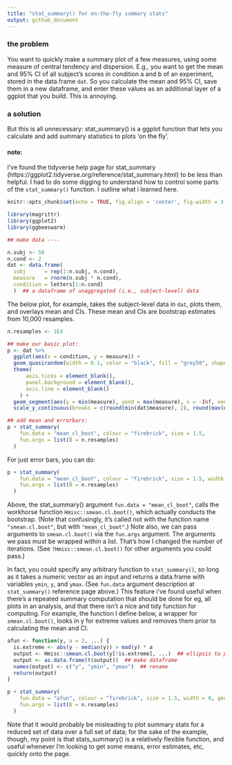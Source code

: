 ---
title: "stat_summary() for on-the-fly summary stats"
output: github_document
---

### the problem
You want to quickly make a summary plot of a few measures, using some measure of central tendency and dispersion.
E.g., you want to get the mean and 95% CI of all subject's scores in condition a and b of an experiment, stored in the data.frame `dat`.
So you calculate the mean and 95% CI, save them in a new dataframe, and enter these values as an additional layer of a ggplot that you build.
This is annoying.

### a solution
But this is all unnecessary: stat_summary() is a ggplot function that lets you calculate and add summary statistics to plots 'on the fly'.

#### note:
I've found the tidyverse help page for stat_summary (https://ggplot2.tidyverse.org/reference/stat_summary.html) to be less than helpful.
I had to do some digging to understand how to control some parts of the `stat_summary()` function.
I outline what i learned here.


```{r setup, include = FALSE}
knitr::opts_chunk$set(echo = TRUE, fig.align = 'center', fig.width = 3, fig.height = 3)
```


```{r data}
library(magrittr)
library(ggplot2)
library(ggbeeswarm)

## make data ----

n.subj <- 50
n.cond <- 2
dat <- data.frame(
  subj      = rep(1:n.subj, n.cond), 
  measure   = rnorm(n.subj * n.cond), 
  condition = letters[1:n.cond]
  )  ## a dataframe of unaggregated (i.e., subject-level) data
```

The below plot, for example, takes the subject-level data in `dat`, plots them, and overlays mean and CIs.
These mean and CIs are bootstrap estimates from 10,000 resamples.

```{r stat_summary}
n.resamples <- 1E4

## make our basic plot:
p <- dat %>%
  ggplot(aes(x = condition, y = measure)) +
  geom_quasirandom(width = 0.1, color = "black", fill = "grey50", shape = 21, size = 2) +
  theme(
      axis.ticks = element_blank(),
      panel.background = element_blank(),
      axis.line = element_blank()
    ) +
  geom_segment(aes(y = min(measure), yend = max(measure), x = -Inf, xend = -Inf)) +
  scale_y_continuous(breaks = c(round(min(dat$measure), 2), round(max(dat$measure), 2)))

## add mean and errorbars:
p + stat_summary(
    fun.data = "mean_cl_boot", colour = "firebrick", size = 1.5,
    fun.args = list(B = n.resamples)
  )
```

For just error bars, you can do:

```{r stat_summary2}
p + stat_summary(
    fun.data = "mean_cl_boot", colour = "firebrick", size = 1.5, width = 0, geom = "errorbar",
    fun.args = list(B = n.resamples)
  )
```

Above, the stat_summary() argument `fun.data = "mean_cl_boot"`, calls the workhorse function `Hmisc::smean.cl.boot()`, which actually conducts the bootstrap.
(Note that confusingly, it's called not with the function name `"smean.cl.boot"`, but with `"mean_cl_boot"`.)
Note also, we can pass arguments to `smean.cl.boot()` via the `fun.args` argument.
The arguments we pass must be wrapped within a list.
That's how I changed the number of iterations.
(See `?Hmisc::smean.cl.boot()` for other arguments you could pass.)

In fact, you could specify any arbitrary function to `stat_summary()`, so long as it takes a numeric vector as an input and returns a data.frame with variables `ymin`, `y`, and `ymax`.
(See `fun.data` argument description at `stat_summary()` reference page above.)
This feature i've found useful when there's a repeated summary computation that should be done for eg, all plots in an analysis, and that there isn't a nice and tidy function for computing.
For example, the function I define below, a wrapper for `smean.cl.boot()`, looks in y for extreme values and removes them prior to calculating the mean and CI.
```{r}
afun <- function(y, a = 2, ...) {
  is.extreme <- abs(y - median(y)) > mad(y) * a
  output <- Hmisc::smean.cl.boot(y[!is.extreme], ...)  ## ellipsis to pass additional args from stat_summary
  output <- as.data.frame(t(output))  ## make dataframe
  names(output) <- c("y", "ymin", "ymax")  ## rename
  return(output)
}

p + stat_summary(
    fun.data = "afun", colour = "firebrick", size = 1.5, width = 0, geom = "errorbar",
    fun.args = list(B = n.resamples)
  )

```

Note that it would probably be misleading to plot summary stats for a reduced set of data over a full set of data; for the sake of the example, though, my point is that stats_summary() is a relatively flexible function, and useful whenever I'm looking to get some means, error estimates, etc, quickly onto the page.
